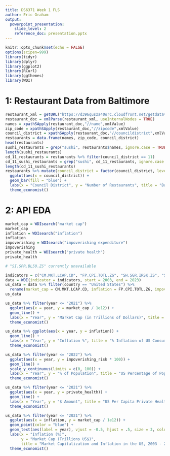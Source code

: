 ```yaml
---
title: DS6371 Week 1 FLS
author: Eric Graham
output: 
  powerpoint_presentation:
    slide_level: 2
    reference_doc: presentation.pptx
---
```


```r
knitr::opts_chunk$set(echo = FALSE)
options(scipen=999)
library(tidyr)
library(dplyr)
library(ggplot2)
library(RCurl)
library(ggthemes)
library(WDI)
```

# 1: Restaurant Data from Baltimore

```r
restaurant_xml = getURL("https://d396qusza40orc.cloudfront.net/getdata%2Fdata%2Frestaurants.xml")
restaurant_doc = xmlParse(restaurant_xml, useInternalNodes = TRUE)
names = xpathSApply(restaurant_doc,"//name",xmlValue)
zip_code = xpathSApply(restaurant_doc,"//zipcode",xmlValue)
council_district = xpathSApply(restaurant_doc,"//councildistrict",xmlValue)
restaurants = data.frame(names, zip_code, council_district)
head(restaurants)
sushi_restaurants = grep("sushi", restaurants$names, ignore.case = TRUE)
length(sushi_restaurants)
cd_11_restaurants = restaurants %>% filter(council_district == 11)
cd_11_sushi_restaurants = grep("sushi", cd_11_restaurants, ignore.case = TRUE)
length(cd_11_sushi_restaurants)
restaurants %>% mutate(council_district = factor(council_district, levels = 1:12)) %>% 
  ggplot(aes(x = council_district)) +
  geom_bar(fill = "blue") +
  labs(x = "Council District", y = "Number of Restaurants", title = "Baltimore Restaurants by Council District") +
  theme_economist()
```

# 2: API EDA

```r
market_cap = WDIsearch("market cap")
market_cap
inflation = WDIsearch("inflation")
inflation
impoverishing = WDIsearch("impoverishing expenditure")
impoverishing
private_health = WDIsearch("private health")
private_health

# "SI.SPR.BL50.ZS" currently unavailable
```

```r
indicators = c("CM.MKT.LCAP.CD", "FP.CPI.TOTL.ZG", "SH.SGR.IRSK.ZS", "SH.XPD.PVTD.PC.CD")
data = WDI(indicator = indicators, start = 2003, end = 2023)
us_data = data %>% filter(country == "United States") %>% 
  rename(market_cap = CM.MKT.LCAP.CD, inflation = FP.CPI.TOTL.ZG, impoverishing_risk = SH.SGR.IRSK.ZS, private_health = SH.XPD.PVTD.PC.CD)
us_data
```

```r
us_data %>% filter(year <= "2021") %>% 
  ggplot(aes(x = year, y = market_cap / 1e12)) +
  geom_line() +
  labs(x = "Year", y = "Market Cap (in Trillions of Dollars)", title = "Market Cap of Listed US Companies, 2003 - 2022") +
  theme_economist()
```

```r
us_data %>% ggplot(aes(x = year, y = inflation)) +
  geom_line() +
  labs(x = "Year", y = "Inflation %", title = "% Inflation of US Consumer Prices, 2003 - 2023") +
  theme_economist()
```

```r
us_data %>% filter(year <= "2022") %>% 
  ggplot(aes(x = year, y = impoverishing_risk * 100)) + 
  geom_line() +
  scale_y_continuous(limits = c(0, 100)) +  
  labs(x = "Year", y = "% of Population", title = "US Percentage of Population at Risk of\n Impoverishing Healthcare Expense\n 2003 - 2022") +
  theme_economist()
```

```r
us_data %>% filter(year <= "2021") %>% 
  ggplot(aes(x = year, y = private_health)) + 
  geom_line() +
  labs(x = "Year", y = "$ Amount", title = "US Per Capita Private Health Expenditure, 2003 - 2021") +
  theme_economist()
```

```r
us_data %>% filter(year <= "2021") %>% 
  ggplot(aes(x = inflation, y = market_cap / 1e12)) +
  geom_point(color = "blue") +
  geom_text(aes(label = year), vjust = -0.5, hjust = .5, size = 3, color = "black") +
  labs(x = "Inflation (%)", 
       y = "Market Cap (Trillions US$)", 
       title = "Market Capitalization and Inflation in the US, 2003 - 2021") +
  theme_economist()
```